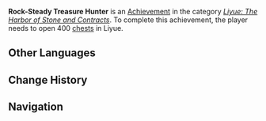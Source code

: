 {{Achievement Infobox
|title        = Rock-Steady Treasure Hunter
|id           = 80051
|order id     = 0051
|category     = Liyue: The Harbor of Stone and Contracts
|description  = Open 400 [[chests]] in Liyue (The Chasm is counted separately).
|requirements = 
|primogems    = 10
|tracking     = Tracks the amount of chests found in Liyue.
|topic        = Chests
|set          = Rock-Steady Treasure Hunter
|tier         = 2
|tiers_total  = 3
|tier1        = Rock-Steady Treasure Hunter (Tier 1)
|tier2        = Rock-Steady Treasure Hunter (Tier 2)
|tier3        = Rock-Steady Treasure Hunter (Tier 3)
|prev         = Rock-Steady Treasure Hunter (Tier 1)
|next         = Rock-Steady Treasure Hunter (Tier 3)
}}
'''Rock-Steady Treasure Hunter''' is an [[Achievement]] in the category ''[[Liyue: The Harbor of Stone and Contracts]]''. To complete this achievement, the player needs to open 400 [[chests]] in Liyue.
<!--
==Trivia==

==Video Guides==
{{EVT
|video1   = 
|caption1 = 
}}
-->
==Other Languages==
{{Transclude|Rock-Steady Treasure Hunter|Other Languages}}

==Change History==
{{Change History|1.0}}
<!--
==References==
{{Reflist}}
-->
==Navigation==
{{Achievement Navbox|Liyue: The Harbor of Stone and Contracts}}